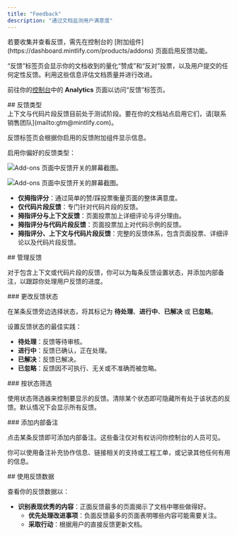 ```yaml
---
title: "Feedback"
description: "通过文档监测用户满意度"
---
```


<Info>
  若要收集并查看反馈，需先在控制台的 [附加组件](https://dashboard.mintlify.com/products/addons) 页面启用反馈功能。
</Info>

“反馈”标签页会显示你的文档收到的量化“赞成”和“反对”投票，以及用户提交的任何定性反馈。利用这些信息评估文档质量并进行改进。

前往你的[控制台](https://dashboard.mintlify.com/products/analytics)中的 **Analytics** 页面以访问“反馈”标签页。

<div id="feedback-types">
  ## 反馈类型
</div>

<Note>
  上下文与代码片段反馈目前处于测试阶段。要在你的文档站点启用它们，请[联系销售团队](mailto:gtm@mintlify.com)。
</Note>

反馈标签页会根据你启用的反馈附加组件显示信息。

启用你偏好的反馈类型：

<Frame>

<img
  className="block dark:hidden pointer-events-none"
  src="/images/analytics/feedback-addons-light.png"
  alt="Add-ons 页面中反馈开关的屏幕截图。"
/>

<img
  className="hidden dark:block pointer-events-none"
  src="/images/analytics/feedback-addons-dark.png"
  alt="Add-ons 页面中反馈开关的屏幕截图。"
/>

</Frame>

* **仅拇指评分**：通过简单的赞/踩投票衡量页面的整体满意度。
* **仅代码片段反馈**：专门针对代码片段的反馈。
* **拇指评分与上下文反馈**：页面投票加上详细评论与评分理由。
* **拇指评分与代码片段反馈**：页面投票加上对代码示例的反馈。
* **拇指评分、上下文与代码片段反馈**：完整的反馈体系，包含页面投票、详细评论以及代码片段反馈。

<div id="managing-feedback">
  ## 管理反馈
</div>

对于包含上下文或代码片段的反馈，你可以为每条反馈设置状态，并添加内部备注，以跟踪你处理用户反馈的进度。

<div id="changing-feedback-status">
  ### 更改反馈状态
</div>

在某条反馈旁边选择状态，将其标记为 **待处理**、**进行中**、**已解决** 或 **已忽略**。

设置反馈状态的最佳实践：

* **待处理**：反馈等待审核。
* **进行中**：反馈已确认，正在处理。
* **已解决**：反馈已解决。
* **已忽略**：反馈因不可执行、无关或不准确而被忽略。

<div id="filtering-by-status">
  ### 按状态筛选
</div>

使用状态筛选器来控制要显示的反馈。清除某个状态即可隐藏所有处于该状态的反馈。默认情况下会显示所有反馈。

<div id="adding-internal-notes">
  ### 添加内部备注
</div>

点击某条反馈即可添加内部备注。这些备注仅对有权访问你控制台的人员可见。

你可以使用备注补充协作信息、链接相关的支持或工程工单，或记录其他任何有用的信息。

<div id="using-feedback-data">
  ## 使用反馈数据
</div>

查看你的反馈数据以：

* **识别表现优秀的内容**：正面反馈最多的页面揭示了文档中哪些做得好。
  * **优先处理改进事项**：负面反馈最多的页面表明哪些内容可能需要关注。
  * **采取行动**：根据用户的直接反馈更新文档。